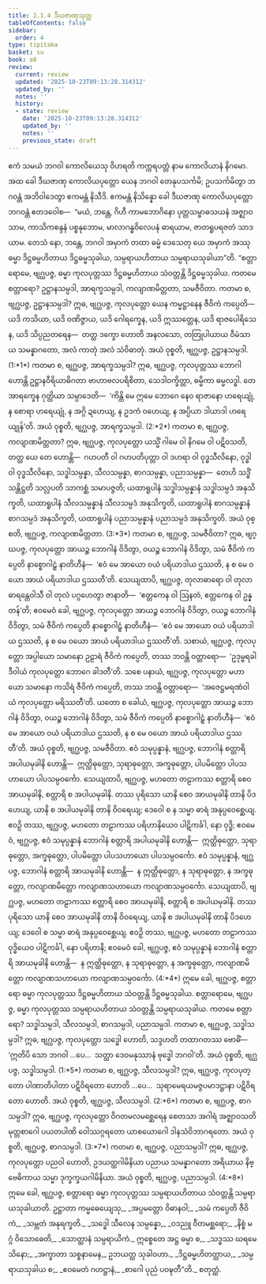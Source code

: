 ```yaml
---
title: 2.1.4 ဒီဃဇာဏုသုတ္တ
tableOfContents: false
sidebar:
  order: 4
type: tipitaka
basket: su
book: a8
review:
  current: review
  updated: '2025-10-23T09:13:28.314312'
  updated_by: ''
  notes: ''
  history:
  - state: review
    date: '2025-10-23T09:13:28.314312'
    updated_by: ''
    notes: ''
    previous_state: draft
---
```



<ReviewStatus review={frontmatter.review} showDetails={true} />

<HypothesisAnnotation frontmatter={frontmatter} />

<DynamicBreadcrumb />

<Division number="54" book="a8" e="ch" v="17" p="107">

<Paragraph number="563" book="a8">
ဧကံ သမယံ ဘဂဝါ ကောလိယေသု ဝိဟရတိ ကက္ကရပတ္တံ နာမ ကောလိယာနံ နိဂမော. အထ ခေါ ဒီဃဇာဏု ကောလိယပုတ္တော ယေန ဘဂဝါ တေနုပသင်္ကမိ; ဥပသင်္ကမိတွာ ဘဂဝန္တံ အဘိဝါဒေတွာ ဧကမန္တံ နိသီဒိ. ဧကမန္တံ နိသိန္နော ခေါ ဒီဃဇာဏု ကောလိယပုတ္တော ဘဂဝန္တံ ဧတဒဝေါစ—  “မယံ, ဘန္တေ, ဂိဟီ ကာမဘောဂိနော ပုတ္တသမ္ဗာဓသယနံ အဇ္ဈာဝသာမ, ကာသိကစန္ဒနံ ပစ္စနုဘောမ, မာလာဂန္ဓဝိလေပနံ ဓာရယာမ, ဇာတရူပရဇတံ သာဒယာမ. တေသံ နော, ဘန္တေ, ဘဂဝါ အမှာကံ တထာ ဓမ္မံ ဒေသေတု ယေ အမှာကံ အဿု ဓမ္မာ ဒိဋ္ဌဓမ္မဟိတာယ ဒိဋ္ဌဓမ္မသုခါယ, သမ္ပရာယဟိတာယ သမ္ပရာယသုခါယာ”တိ.
</Paragraph>

<Paragraph number="564" book="a8">
“စတ္တာရောမေ, ဗျဂ္ဃပဇ္ဇ, ဓမ္မာ ကုလပုတ္တဿ ဒိဋ္ဌဓမ္မဟိတာယ သံဝတ္တန္တိ ဒိဋ္ဌဓမ္မသုခါယ. ကတမေ စတ္တာရော? ဥဋ္ဌာနသမ္ပဒါ, အာရက္ခသမ္ပဒါ, ကလျာဏမိတ္တတာ, သမဇီဝိတာ. ကတမာ စ, ဗျဂ္ဃပဇ္ဇ, ဥဋ္ဌာနသမ္ပဒါ? ဣဓ, ဗျဂ္ဃပဇ္ဇ, ကုလပုတ္တော ယေန ကမ္မဋ္ဌာနေန ဇီဝိကံ ကပ္ပေတိ—  ယဒိ ကသိယာ, ယဒိ ဝဏိဇ္ဇာယ, ယဒိ ဂေါရက္ခေန, ယဒိ ဣဿတ္တေန, ယဒိ ရာဇပေါရိသေန, ယဒိ သိပ္ပညတရေန—  တတ္ထ ဒက္ခော ဟောတိ အနလသော, တတြုပါယာယ ဝီမံသာယ သမန္နာဂတော, အလံ ကာတုံ အလံ သံဝိဓာတုံ. အယံ ဝုစ္စတိ, ဗျဂ္ဃပဇ္ဇ, ဥဋ္ဌာနသမ္ပဒါ. (1:*1*)
</Paragraph>

<Paragraph number="565" book="a8">
ကတမာ စ, ဗျဂ္ဃပဇ္ဇ, အာရက္ခသမ္ပဒါ? ဣဓ, ဗျဂ္ဃပဇ္ဇ, ကုလပုတ္တဿ ဘောဂါ ဟောန္တိ ဥဋ္ဌာနဝီရိယာဓိဂတာ ဗာဟာဗလပရိစိတာ, သေဒါဝက္ခိတ္တာ, ဓမ္မိကာ ဓမ္မလဒ္ဓါ. တေ အာရက္ခေန ဂုတ္တိယာ သမ္ပာဒေတိ—  ‘ကိန္တိ မေ ဣမေ ဘောဂေ နေဝ ရာဇာနော ဟရေယျုံ, န စောရာ ဟရေယျုံ, န အဂ္ဂိ ဍဟေယျ, န ဥဒကံ ဝဟေယျ, န အပ္ပိယာ ဒါယာဒါ ဟရေယျုန်’တိ. အယံ ဝုစ္စတိ, ဗျဂ္ဃပဇ္ဇ, အာရက္ခသမ္ပဒါ. (2:*2*)
</Paragraph>

<Paragraph number="566" book="a8">
ကတမာ စ, ဗျဂ္ဃပဇ္ဇ, ကလျာဏမိတ္တတာ? ဣဓ, ဗျဂ္ဃပဇ္ဇ, ကုလပုတ္တော ယသ္မိံ ဂါမေ ဝါ နိဂမေ ဝါ ပဋိဝသတိ, တတ္ထ ယေ တေ ဟောန္တိ—  ဂဟပတီ ဝါ ဂဟပတိပုတ္တာ ဝါ ဒဟရာ ဝါ ဝုဒ္ဓသီလိနော, ဝုဒ္ဓါ ဝါ ဝုဒ္ဓသီလိနော, သဒ္ဓါသမ္ပန္နာ, သီလသမ္ပန္နာ, စာဂသမ္ပန္နာ, ပညာသမ္ပန္နာ—  တေဟိ သဒ္ဓိံ သန္တိဋ္ဌတိ သလ္လပတိ သာကစ္ဆံ သမာပဇ္ဇတိ; ယထာရူပါနံ သဒ္ဓါသမ္ပန္နာနံ သဒ္ဓါသမ္ပဒံ အနုသိက္ခတိ, ယထာရူပါနံ သီလသမ္ပန္နာနံ သီလသမ္ပဒံ အနုသိက္ခတိ, ယထာရူပါနံ စာဂသမ္ပန္နာနံ စာဂသမ္ပဒံ အနုသိက္ခတိ, ယထာရူပါနံ ပညာသမ္ပန္နာနံ ပညာသမ္ပဒံ အနုသိက္ခတိ. အယံ ဝုစ္စတိ, ဗျဂ္ဃပဇ္ဇ, ကလျာဏမိတ္တတာ. (3:*3*)
</Paragraph>

<Paragraph number="567" book="a8">
ကတမာ စ, ဗျဂ္ဃပဇ္ဇ, သမဇီဝိတာ? ဣဓ, ဗျဂ္ဃပဇ္ဇ, ကုလပုတ္တော အာယဉ္စ ဘောဂါနံ ဝိဒိတွာ, ဝယဉ္စ ဘောဂါနံ ဝိဒိတွာ, သမံ ဇီဝိကံ ကပ္ပေတိ နာစ္စောဂါဠှံ နာတိဟီနံ—  ‘ဧဝံ မေ အာယော ဝယံ ပရိယာဒါယ ဌဿတိ, န စ မေ ဝယော အာယံ ပရိယာဒါယ ဌဿတီ’တိ. သေယျထာပိ, ဗျဂ္ဃပဇ္ဇ, တုလာဓာရော ဝါ တုလာဓာရန္တေဝါသီ ဝါ တုလံ ပဂ္ဂဟေတွာ ဇာနာတိ—  ‘ဧတ္တကေန ဝါ ဩနတံ, ဧတ္တကေန ဝါ ဥန္နတန်’တိ; ဧဝမေဝံ ခေါ, ဗျဂ္ဃပဇ္ဇ, ကုလပုတ္တော အာယဉ္စ ဘောဂါနံ ဝိဒိတွာ, ဝယဉ္စ ဘောဂါနံ ဝိဒိတွာ, သမံ ဇီဝိကံ ကပ္ပေတိ နာစ္စောဂါဠှံ နာတိဟီနံ—  ‘ဧဝံ မေ အာယော ဝယံ ပရိယာဒါယ ဌဿတိ, န စ မေ ဝယော အာယံ ပရိယာဒါယ ဌဿတီ’တိ. သစာယံ, ဗျဂ္ဃပဇ္ဇ, ကုလပုတ္တော အပ္ပါယော သမာနော ဥဠာရံ ဇီဝိကံ ကပ္ပေတိ, တဿ ဘဝန္တိ ဝတ္တာရော—  ‘ဥဒုမ္ဗရခါဒီဝါယံ ကုလပုတ္တော ဘောဂေ ခါဒတီ’တိ. သစေ ပနာယံ, ဗျဂ္ဃပဇ္ဇ, ကုလပုတ္တော မဟာယော သမာနော ကသိရံ ဇီဝိကံ ကပ္ပေတိ, တဿ ဘဝန္တိ ဝတ္တာရော—  ‘အဇေဋ္ဌမရဏံဝါယံ ကုလပုတ္တော မရိဿတီ’တိ. ယတော စ ခေါယံ, ဗျဂ္ဃပဇ္ဇ, ကုလပုတ္တော အာယဉ္စ ဘောဂါနံ ဝိဒိတွာ, ဝယဉ္စ ဘောဂါနံ ဝိဒိတွာ, သမံ ဇီဝိကံ ကပ္ပေတိ နာစ္စောဂါဠှံ နာတိဟီနံ—  ‘ဧဝံ မေ အာယော ဝယံ ပရိယာဒါယ ဌဿတိ, န စ မေ ဝယော အာယံ ပရိယာဒါယ ဌဿတီ’တိ. အယံ ဝုစ္စတိ, ဗျဂ္ဃပဇ္ဇ, သမဇီဝိတာ.
</Paragraph>

<Paragraph number="568" book="a8">
ဧဝံ သမုပ္ပန္နာနံ, ဗျဂ္ဃပဇ္ဇ, ဘောဂါနံ စတ္တာရိ အပါယမုခါနိ ဟောန္တိ—  ဣတ္ထိဓုတ္တော, သုရာဓုတ္တော, အက္ခဓုတ္တော, ပါပမိတ္တော ပါပသဟာယော ပါပသမ္ပဝင်္ကော. သေယျထာပိ, ဗျဂ္ဃပဇ္ဇ, မဟတော တဠာကဿ စတ္တာရိ စေဝ အာယမုခါနိ, စတ္တာရိ စ အပါယမုခါနိ. တဿ ပုရိသော ယာနိ စေဝ အာယမုခါနိ တာနိ ပိဒဟေယျ, ယာနိ စ အပါယမုခါနိ တာနိ ဝိဝရေယျ; ဒေဝေါ စ န သမ္မာ ဓာရံ အနုပ္ပဝေစ္ဆေယျ. ဧဝဉှိ တဿ, ဗျဂ္ဃပဇ္ဇ, မဟတော တဠာကဿ ပရိဟာနိယေဝ ပါဋိကင်္ခါ, နော ဝုဒ္ဓိ; ဧဝမေဝံ, ဗျဂ္ဃပဇ္ဇ, ဧဝံ သမုပ္ပန္နာနံ ဘောဂါနံ စတ္တာရိ အပါယမုခါနိ ဟောန္တိ—  ဣတ္ထိဓုတ္တော, သုရာဓုတ္တော, အက္ခဓုတ္တော, ပါပမိတ္တော ပါပသဟာယော ပါပသမ္ပဝင်္ကော.
</Paragraph>

<Paragraph number="569" book="a8">
ဧဝံ သမုပ္ပန္နာနံ, ဗျဂ္ဃပဇ္ဇ, ဘောဂါနံ စတ္တာရိ အာယမုခါနိ ဟောန္တိ—  န ဣတ္ထိဓုတ္တော, န သုရာဓုတ္တော, န အက္ခဓုတ္တော, ကလျာဏမိတ္တော ကလျာဏသဟာယော ကလျာဏသမ္ပဝင်္ကော. သေယျထာပိ, ဗျဂ္ဃပဇ္ဇ, မဟတော တဠာကဿ စတ္တာရိ စေဝ အာယမုခါနိ, စတ္တာရိ စ အပါယမုခါနိ. တဿ ပုရိသော ယာနိ စေဝ အာယမုခါနိ တာနိ ဝိဝရေယျ, ယာနိ စ အပါယမုခါနိ တာနိ ပိဒဟေယျ; ဒေဝေါ စ သမ္မာ ဓာရံ အနုပ္ပဝေစ္ဆေယျ. ဧဝဉှိ တဿ, ဗျဂ္ဃပဇ္ဇ, မဟတော တဠာကဿ ဝုဒ္ဓိယေဝ ပါဋိကင်္ခါ, နော ပရိဟာနိ; ဧဝမေဝံ ခေါ, ဗျဂ္ဃပဇ္ဇ, ဧဝံ သမုပ္ပန္နာနံ ဘောဂါနံ စတ္တာရိ အာယမုခါနိ ဟောန္တိ—  န ဣတ္ထိဓုတ္တော, န သုရာဓုတ္တော, န အက္ခဓုတ္တော, ကလျာဏမိတ္တော ကလျာဏသဟာယော ကလျာဏသမ္ပဝင်္ကော. (4:*4*)
</Paragraph>

<Paragraph number="570" book="a8">
ဣမေ ခေါ, ဗျဂ္ဃပဇ္ဇ, စတ္တာရော ဓမ္မာ ကုလပုတ္တဿ ဒိဋ္ဌဓမ္မဟိတာယ သံဝတ္တန္တိ ဒိဋ္ဌဓမ္မသုခါယ.
</Paragraph>

<Paragraph number="571" book="a8">
စတ္တာရောမေ, ဗျဂ္ဃပဇ္ဇ, ဓမ္မာ ကုလပုတ္တဿ သမ္ပရာယဟိတာယ သံဝတ္တန္တိ သမ္ပရာယသုခါယ. ကတမေ စတ္တာရော? သဒ္ဓါသမ္ပဒါ, သီလသမ္ပဒါ, စာဂသမ္ပဒါ, ပညာသမ္ပဒါ.
</Paragraph>

<Paragraph number="572" book="a8">
ကတမာ စ, ဗျဂ္ဃပဇ္ဇ, သဒ္ဓါသမ္ပဒါ? ဣဓ, ဗျဂ္ဃပဇ္ဇ, ကုလပုတ္တော သဒ္ဓေါ ဟောတိ, သဒ္ဒဟတိ တထာဂတဿ ဗောဓိံ—  ‘ဣတိပိ သော ဘဂဝါ …ပေ…  သတ္ထာ ဒေဝမနုဿာနံ ဗုဒ္ဓေါ ဘဂဝါ’တိ. အယံ ဝုစ္စတိ, ဗျဂ္ဃပဇ္ဇ, သဒ္ဓါသမ္ပဒါ. (1:*5*)
</Paragraph>

<Paragraph number="573" book="a8">
ကတမာ စ, ဗျဂ္ဃပဇ္ဇ, သီလသမ္ပဒါ? ဣဓ, ဗျဂ္ဃပဇ္ဇ, ကုလပုတ္တော ပါဏာတိပါတာ ပဋိဝိရတော ဟောတိ …ပေ…  သုရာမေရယမဇ္ဇပမာဒဋ္ဌာနာ ပဋိဝိရတော ဟောတိ. အယံ ဝုစ္စတိ, ဗျဂ္ဃပဇ္ဇ, သီလသမ္ပဒါ. (2:*6*)
</Paragraph>

<Paragraph number="574" book="a8">
ကတမာ စ, ဗျဂ္ဃပဇ္ဇ, စာဂသမ္ပဒါ? ဣဓ, ဗျဂ္ဃပဇ္ဇ, ကုလပုတ္တော ဝိဂတမလမစ္ဆေရေန စေတသာ အဂါရံ အဇ္ဈာဝသတိ မုတ္တစာဂေါ ပယတပါဏိ ဝေါဿဂ္ဂရတော ယာစယောဂေါ ဒါနသံဝိဘာဂရတော. အယံ ဝုစ္စတိ, ဗျဂ္ဃပဇ္ဇ, စာဂသမ္ပဒါ. (3:*7*)
</Paragraph>

<Paragraph number="575" book="a8">
ကတမာ စ, ဗျဂ္ဃပဇ္ဇ, ပညာသမ္ပဒါ? ဣဓ, ဗျဂ္ဃပဇ္ဇ, ကုလပုတ္တော ပညဝါ ဟောတိ, ဥဒယတ္ထဂါမိနိယာ ပညာယ သမန္နာဂတော အရိယာယ နိဗ္ဗေဓိကာယ သမ္မာ ဒုက္ခက္ခယဂါမိနိယာ. အယံ ဝုစ္စတိ, ဗျဂ္ဃပဇ္ဇ, ပညာသမ္ပဒါ. (4:*8*)
</Paragraph>

<Paragraph number="576" book="a8">
ဣမေ ခေါ, ဗျဂ္ဃပဇ္ဇ, စတ္တာရော ဓမ္မာ ကုလပုတ္တဿ သမ္ပရာယဟိတာယ သံဝတ္တန္တိ သမ္ပရာယသုခါယာတိ.
</Paragraph>

<Paragraph number="577" type="verses" book="a8">
ဥဋ္ဌာတာ ကမ္မဓေယျေသု,_  
_အပ္ပမတ္တော ဝိဓာနဝါ;_  
_သမံ ကပ္ပေတိ ဇီဝိကံ,_  
_သမ္ဘတံ အနုရက္ခတိ._  

</Paragraph>

<Paragraph number="578" type="verses" book="a8">
_သဒ္ဓေါ သီလေန သမ္ပန္နော,_  
_ဝဒညူ ဝီတမစ္ဆရော;_  
_နိစ္စံ မဂ္ဂံ ဝိသောဓေတိ,_  
_သောတ္ထာနံ သမ္ပရာယိကံ._  

</Paragraph>

<Paragraph number="579" book="a8">
ဣစ္စေတေ အဋ္ဌ ဓမ္မာ စ,_  
_သဒ္ဓဿ ဃရမေသိနော;_  
_အက္ခာတာ သစ္စနာမေန,_  
ဥဘယတ္ထ သုခါဝဟာ._  

</Paragraph>

<Paragraph number="580" type="verses" book="a8">
_ဒိဋ္ဌဓမ္မဟိတတ္ထာယ,_  
_သမ္ပရာယသုခါယ စ;_  
_ဧဝမေတံ ဂဟဋ္ဌာနံ,_  
_စာဂေါ ပုညံ ပဝဍ္ဎတီ”တိ._  


</Paragraph>
</Division>

<Paragraph number="581" type="center" book="a8">
စတုတ္ထံ.
</Paragraph>